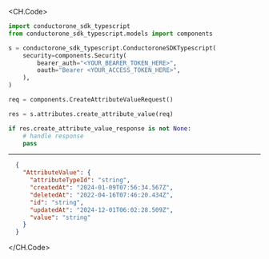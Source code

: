 
<CH.Code>
```python CreateAttributeValue.py
import conductorone_sdk_typescript
from conductorone_sdk_typescript.models import components

s = conductorone_sdk_typescript.ConductoroneSDKTypescript(
    security=components.Security(
        bearer_auth="<YOUR_BEARER_TOKEN_HERE>",
        oauth="Bearer <YOUR_ACCESS_TOKEN_HERE>",
    ),
)

req = components.CreateAttributeValueRequest()

res = s.attributes.create_attribute_value(req)

if res.create_attribute_value_response is not None:
    # handle response
    pass
```
---

```json Example Response
  {
    "AttributeValue": {
      "attributeTypeId": "string",
      "createdAt": "2024-01-09T07:56:34.567Z",
      "deletedAt": "2022-04-16T07:46:20.434Z",
      "id": "string",
      "updatedAt": "2024-12-01T06:02:28.509Z",
      "value": "string"
    }
  }
```
</CH.Code>
